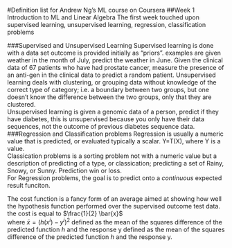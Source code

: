 #Definition list for Andrew Ng's ML course on Coursera
##Week 1 Introduction to ML and Linear Algebra
  The first week touched upon supervised learning, unsupervised learning, regression, classification problems

###Supervised and Unsupervised Learning
 Supervised learning is done with a data set outcome is provided initially as "priors".  examples are given weather in the month of July, predict the weather in June.  Given the clinical data of 67 patients who have had prostate cancer, measure the presence of an anti-gen in the clinical data to predict a random patient.  Unsupervised learning deals with clustering, or grouping data without knowledge of the correct type of category; i.e.  a boundary between two groups, but one doesn't know the difference between the two groups, only that they are clustered.  
    Unsupervised learning is given a genomic data of a person, predict if they have diabetes, this is unsupervised because you only have their data sequences, not the outcome of previous diabetes sequence data.  
###Regression and Classification problems
 Regression is usually a numeric value that is predicted, or evaluated typically a scalar.  Y=T(X), where Y is a value.  
 Classication problems is a sorting problem not with a numeric value but a description of predicting of a type, or classication;  predicting a set of Rainy, Snowy, or Sunny.  Prediction win or loss.  
 For Regression problems, the goal is to predict onto a *continuous* expected result funciton.  

The cost function is a fancy form of an average aimed at showing how well the hypothesis function performed over the supervised outcome test data.  the cost is equal to $\frac{1}{2} \bar{x}$   
 where $\bar{x} = (h(x^{i}) - y^{i})^{2}$
 defined as the mean of the squares difference of the predicted function
 $h$ and the response y defined as the mean of the squares difference of the predicted function $h$ and the response y.
